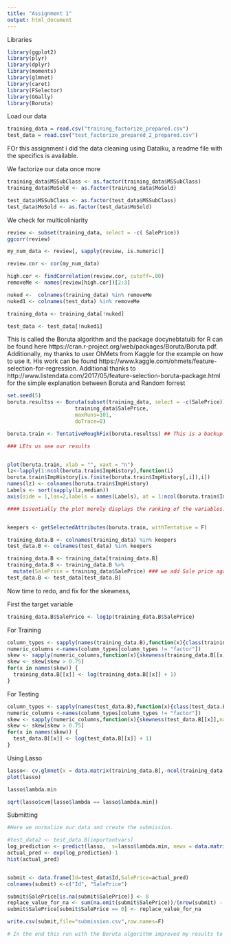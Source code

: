 ---
title: "Assignment 1"
output: html_document
---

Libraries
```{r}
library(ggplot2)
library(plyr)
library(dplyr)
library(moments)
library(glmnet)
library(caret)
library(FSelector)
library(GGally)
library(Boruta)

```


Load our data
```{r}
training_data = read.csv("training_factorize_prepared.csv")
test_data = read.csv("test_factorize_prepared_2_prepared.csv")
```

####### FOr this assignment i did the data cleaning using Dataiku, a readme file with the specifics is available.

We factorize our data once more
```{r}
training_data$MSSubClass <- as.factor(training_data$MSSubClass)
training_data$MoSold <- as.factor(training_data$MoSold)

test_data$MSSubClass <- as.factor(test_data$MSSubClass)
test_data$MoSold <- as.factor(test_data$MoSold)
```

We check for multicoliniarity
```{r}
review <- subset(training_data, select = -c( SalePrice))
ggcorr(review)

my_num_data <- review[, sapply(review, is.numeric)]

review.cor <- cor(my_num_data)

high.cor <- findCorrelation(review.cor, cutoff=.80)
removeMe <- names(review[high.cor])[2:3]

nuked <-  colnames(training_data) %in% removeMe
nuked1 <- colnames(test_data) %in% removeMe

training_data <- training_data[!nuked]

test_data <- test_data[!nuked1]


```



This is called the Boruta algorithm and the package docynebtatuib for R can be found here https://cran.r-project.org/web/packages/Boruta/Boruta.pdf. Additionally, my thanks to user OhMets from Kaggle for the example on how to use it. His work can be found https://www.kaggle.com/ohmets/feature-selection-for-regression. Additional thanks to http://www.listendata.com/2017/05/feature-selection-boruta-package.html for the simple explanation between Boruta and Random forrest
```{r}

set.seed(5) 
boruta.resultss <- Boruta(subset(training_data, select = -c(SalePrice)),
                      training_data$SalePrice,
                      maxRuns=101, 
                      doTrace=0)

boruta.train <- TentativeRoughFix(boruta.resultss) ## This is a backup test if the Boruta algorimth does few reruns. I'd recommend leaving it in spite of having 101 runs. Essentially if few runs are undertaken, the algorithm is incapable of correctly classifying whether the variable is worth keeping or discarding and leaves it as tentative. This function runs a simplified version of the Boruta algorithm on this variables (if any) to see their worth.

### LEts us see our results


plot(boruta.train, xlab = "", xaxt = "n")
lz<-lapply(1:ncol(boruta.train$ImpHistory),function(i)
boruta.train$ImpHistory[is.finite(boruta.train$ImpHistory[,i]),i])
names(lz) <- colnames(boruta.train$ImpHistory)
Labels <- sort(sapply(lz,median))
axis(side = 1,las=2,labels = names(Labels), at = 1:ncol(boruta.train$ImpHistory), cex.axis = 0.7)

#### Essentially the plot merely displays the ranking of the variables. with the red being the unimportant variables in our dataset, the green being the relevant ones with 'General living Area' as most important(who would have thought). The shadow variables in blue are the added copies of the variables to remove correlation of the target variables. 


keepers <- getSelectedAttributes(boruta.train, withTentative = F)

training_data.B <- colnames(training_data) %in% keepers
test_data.B <- colnames(test_data) %in% keepers

training_data.B <- training_data[training_data.B]
training_data.B <- training_data.B %>%
  mutate(SalePrice = training_data$SalePrice) ### we add Sale price again
test_data.B <- test_data[test_data.B]

```

Now time to redo, and fix for the skewness,

First the target variable
```{r}
training_data.B$SalePrice <- log1p(training_data.B$SalePrice)
```


For Training
```{r}

column_types <- sapply(names(training_data.B),function(x){class(training_data.B[[x]])}) 
numeric_columns <-names(column_types[column_types != "factor"]) 
skew <- sapply(numeric_columns,function(x){skewness(training_data.B[[x]],na.rm = T)}) 
skew <- skew[skew > 0.75]
for(x in names(skew)) {
  training_data.B[[x]] <- log(training_data.B[[x]] + 1)
}

```


For Testing
```{r}

column_types <- sapply(names(test_data.B),function(x){class(test_data.B[[x]])})
numeric_columns <-names(column_types[column_types != "factor"])
skew <- sapply(numeric_columns,function(x){skewness(test_data.B[[x]],na.rm = T)})
skew <- skew[skew > 0.75]
for(x in names(skew)) {
  test_data.B[[x]] <- log(test_data.B[[x]] + 1)
}

```




Using Lasso
```{r}


lasso<- cv.glmnet(x = data.matrix(training_data.B[,-ncol(training_data.B)]), y=training_data.B$SalePrice, alpha = 1, nfolds = 5)
plot(lasso)

lasso$lambda.min

sqrt(lasso$cvm[lasso$lambda == lasso$lambda.min])

```


Submitting
```{r}
#Here we normalize our data and create the submission.

#test_data2 <- test_data.B[importantvars]
log_prediction <- predict(lasso,  s=lasso$lambda.min, newx = data.matrix(test_data.B))
actual_pred <- exp(log_prediction)-1
hist(actual_pred)


submit <- data.frame(Id=test_data$Id,SalePrice=actual_pred)
colnames(submit) <-c("Id", "SalePrice")

submit$SalePrice[is.na(submit$SalePrice)] <- 0
replace_value_for_na <- sum(na.omit(submit$SalePrice))/(nrow(submit) - sum(submit$SalePrice == 0))
submit$SalePrice[submit$SalePrice == 0] <- replace_value_for_na

write.csv(submit,file="submission.csv",row.names=F)

# In the end this run with the Boruta algorithm improved my results to .129



```

